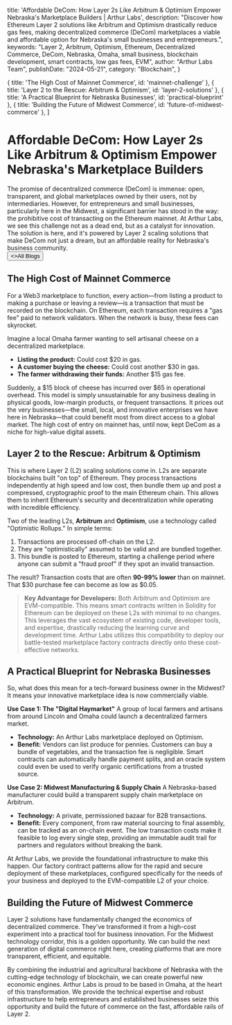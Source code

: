 
  title: 'Affordable DeCom: How Layer 2s Like Arbitrum & Optimism Empower Nebraska\'s Marketplace Builders | Arthur Labs',
  description: "Discover how Ethereum Layer 2 solutions like Arbitrum and Optimism drastically reduce gas fees, making decentralized commerce (DeCom) marketplaces a viable and affordable option for Nebraska's small businesses and entrepreneurs.",
  keywords: "Layer 2, Arbitrum, Optimism, Ethereum, Decentralized Commerce, DeCom, Nebraska, Omaha, small business, blockchain development, smart contracts, low gas fees, EVM",
  author: "Arthur Labs Team",
  publishDate: "2024-05-21",
  category: "Blockchain",
}

  { title: 'The High Cost of Mainnet Commerce', id: 'mainnet-challenge' },
  { title: 'Layer 2 to the Rescue: Arbitrum & Optimism', id: 'layer-2-solutions' },
  { title: 'A Practical Blueprint for Nebraska Businesses', id: 'practical-blueprint' },
  { title: 'Building the Future of Midwest Commerce', id: 'future-of-midwest-commerce' },
]

<HeroPattern />

# Affordable DeCom: How Layer 2s Like Arbitrum & Optimism Empower Nebraska's Marketplace Builders

<div className="text-lg text-zinc-600 dark:text-zinc-400">
The promise of decentralized commerce (DeCom) is immense: open, transparent, and global marketplaces owned by their users, not by intermediaries. However, for entrepreneurs and small businesses, particularly here in the Midwest, a significant barrier has stood in the way: the prohibitive cost of transacting on the Ethereum mainnet. At Arthur Labs, we see this challenge not as a dead end, but as a catalyst for innovation. The solution is here, and it's powered by Layer 2 scaling solutions that make DeCom not just a dream, but an affordable reality for Nebraska's business community.
</div>

<div className="not-prose mt-6 mb-16 flex gap-3">
  <Button href="/blogs" arrow="left">
    <>All Blogs</>
  </Button>
</div>

<h2 id="mainnet-challenge">The High Cost of Mainnet Commerce</h2>

For a Web3 marketplace to function, every action—from listing a product to making a purchase or leaving a review—is a transaction that must be recorded on the blockchain. On Ethereum, each transaction requires a "gas fee" paid to network validators. When the network is busy, these fees can skyrocket.

Imagine a local Omaha farmer wanting to sell artisanal cheese on a decentralized marketplace.
- **Listing the product:** Could cost $20 in gas.
- **A customer buying the cheese:** Could cost another $30 in gas.
- **The farmer withdrawing their funds:** Another $15 gas fee.

Suddenly, a $15 block of cheese has incurred over $65 in operational overhead. This model is simply unsustainable for any business dealing in physical goods, low-margin products, or frequent transactions. It prices out the very businesses—the small, local, and innovative enterprises we have here in Nebraska—that could benefit most from direct access to a global market. The high cost of entry on mainnet has, until now, kept DeCom as a niche for high-value digital assets.

<h2 id="layer-2-solutions">Layer 2 to the Rescue: Arbitrum & Optimism</h2>

This is where Layer 2 (L2) scaling solutions come in. L2s are separate blockchains built "on top" of Ethereum. They process transactions independently at high speed and low cost, then bundle them up and post a compressed, cryptographic proof to the main Ethereum chain. This allows them to inherit Ethereum's security and decentralization while operating with incredible efficiency.

Two of the leading L2s, **Arbitrum** and **Optimism**, use a technology called "Optimistic Rollups." In simple terms:
1.  Transactions are processed off-chain on the L2.
2.  They are "optimistically" assumed to be valid and are bundled together.
3.  This bundle is posted to Ethereum, starting a challenge period where anyone can submit a "fraud proof" if they spot an invalid transaction.

The result? Transaction costs that are often **90-99% lower** than on mainnet. That $30 purchase fee can become as low as $0.05.

> **Key Advantage for Developers:** Both Arbitrum and Optimism are EVM-compatible. This means smart contracts written in Solidity for Ethereum can be deployed on these L2s with minimal to no changes. This leverages the vast ecosystem of existing code, developer tools, and expertise, drastically reducing the learning curve and development time. Arthur Labs utilizes this compatibility to deploy our battle-tested marketplace factory contracts directly onto these cost-effective networks.

<h2 id="practical-blueprint">A Practical Blueprint for Nebraska Businesses</h2>

So, what does this mean for a tech-forward business owner in the Midwest? It means your innovative marketplace idea is now commercially viable.

**Use Case 1: The "Digital Haymarket"**
A group of local farmers and artisans from around Lincoln and Omaha could launch a decentralized farmers market.
- **Technology:** An Arthur Labs marketplace deployed on Optimism.
- **Benefit:** Vendors can list produce for pennies. Customers can buy a bundle of vegetables, and the transaction fee is negligible. Smart contracts can automatically handle payment splits, and an oracle system could even be used to verify organic certifications from a trusted source.

**Use Case 2: Midwest Manufacturing & Supply Chain**
A Nebraska-based manufacturer could build a transparent supply chain marketplace on Arbitrum.
- **Technology:** A private, permissioned bazaar for B2B transactions.
- **Benefit:** Every component, from raw material sourcing to final assembly, can be tracked as an on-chain event. The low transaction costs make it feasible to log every single step, providing an immutable audit trail for partners and regulators without breaking the bank.

At Arthur Labs, we provide the foundational infrastructure to make this happen. Our factory contract patterns allow for the rapid and secure deployment of these marketplaces, configured specifically for the needs of your business and deployed to the EVM-compatible L2 of your choice.


<h2 id="future-of-midwest-commerce">Building the Future of Midwest Commerce</h2>

Layer 2 solutions have fundamentally changed the economics of decentralized commerce. They've transformed it from a high-cost experiment into a practical tool for business innovation. For the Midwest technology corridor, this is a golden opportunity. We can build the next generation of digital commerce right here, creating platforms that are more transparent, efficient, and equitable.

By combining the industrial and agricultural backbone of Nebraska with the cutting-edge technology of blockchain, we can create powerful new economic engines. Arthur Labs is proud to be based in Omaha, at the heart of this transformation. We provide the technical expertise and robust infrastructure to help entrepreneurs and established businesses seize this opportunity and build the future of commerce on the fast, affordable rails of Layer 2.

<div className="mt-16">
  <Socials />
</div>
